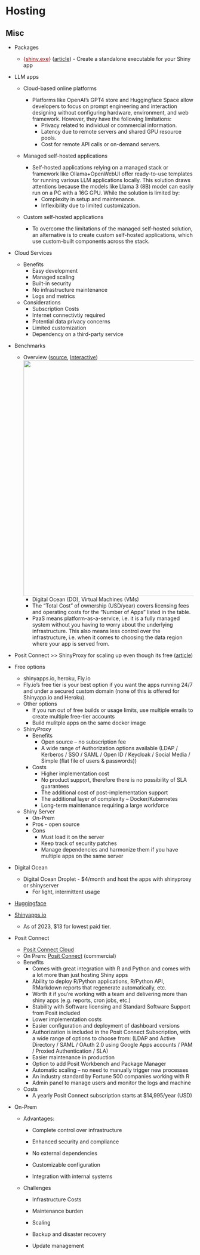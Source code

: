 # Hosting {#sec-shiny-hosting .unnumbered}

## Misc {#sec-shiny-hosting-misc .unnumbered}

-   Packages

    -   [{]{style="color: #990000"}[shiny.exe](https://github.com/AODiakite/shiny.exe){style="color: #990000"}[}]{style="color: #990000"} ([article](https://ifeanyidiaye.medium.com/how-to-make-your-r-shiny-app-into-a-desktop-application-7cb07cb81e97)) - Create a standalone executable for your Shiny app

-   LLM apps

    -   Cloud-based online platforms

        -   Platforms like OpenAI’s GPT4 store and Huggingface Space allow developers to focus on prompt engineering and interaction designing without configuring hardware, environment, and web framework. However, they have the following limitations:
            -   Privacy related to individual or commercial information.
            -   Latency due to remote servers and shared GPU resource pools.
            -   Cost for remote API calls or on-demand servers.

    -   Managed self-hosted applications

        -   Self-hosted applications relying on a managed stack or framework like Ollama+OpenWebUI offer ready-to-use templates for running various LLM applications locally. This solution draws attentions because the models like Llama 3 (8B) model can easily run on a PC with a 16G GPU. While the solution is limited by:
            -   Complexity in setup and maintenance.
            -   Inflexibility due to limited customization.

    -   Custom self-hosted applications

        -   To overcome the limitations of the managed self-hosted solution, an alternative is to create custom self-hosted applications, which use custom-built components across the stack.

-   Cloud Services

    -   Benefits
        -   Easy development
        -   Managed scaling
        -   Built-in security
        -   No infrastructure maintenance
        -   Logs and metrics
    -   Considerations
        -   Subscription Costs
        -   Internet connectivtiy required
        -   Potential data privacy concerns
        -   Limited customization
        -   Dependency on a third-party service

-   Benchmarks

    -   Overview ([source](https://hosting.analythium.io/how-to-pick-the-right-hosting-option-for-your-shiny-app/), [Interactive](https://hosting.analythium.io/assets/files/shiny-hosting-options.html))\
        ![](./_resources/Shiny,_Hosting.resources/image.png){.lightbox width="632"}
        -   Digital Ocean (DO), Virtual Machines (VMs)
        -   The "Total Cost" of ownership (USD/year) covers licensing fees and operating costs for the "Number of Apps" listed in the table.
        -   PaaS means platform-as-a-service, i.e. it is a fully managed system without you having to worry about the underlying infrastructure. This also means less control over the infrastructure, i.e. when it comes to choosing the data region where your app is served from.

-   Posit Connect \>\> ShinyProxy for scaling up even though its free ([article](https://www.r-bloggers.com/2023/01/shinyproxy-vs-posit-connect-benchmark-test-for-scaling-shiny-apps/))

-   Free options

    -   shinyapps.io, heroku, Fly.io
    -   Fly.io's free tier is your best option if you want the apps running 24/7 and under a secured custom domain (none of this is offered for Shinyapp.io and Heroku).
    -   Other options
        -   If you run out of free builds or usage limits, use multiple emails to create multiple free-tier accounts
        -   Build mulitple apps on the same docker image
    -   ShinyProxy
        -   Benefits
            -   Open source -- no subscription fee
            -   A wide range of Authorization options available (LDAP / Kerberos / SSO / SAML / Open ID / Keycloak / Social Media / Simple (flat file of users & passwords))
        -   Costs
            -   Higher implementation cost
            -   No product support, therefore there is no possibility of SLA guarantees
            -   The additional cost of post-implementation support
            -   The additional layer of complexity -- Docker/Kubernetes
            -   Long-term maintenance requiring a large workforce
    -   Shiny Server
        -   On-Prem
        -   Pros - open source
        -   Cons
            -   Must load it on the server
            -   Keep track of security patches
            -   Manage dependencies and harmonize them if you have multiple apps on the same server

-   Digital Ocean

    -   Digital Ocean Droplet - \$4/month and host the apps with shinyproxy or shinyserver
        -   For light, intermittent usage

-   [Huggingface](https://huggingface.co/docs/hub/spaces-sdks-docker-shiny)

-   [Shinyapps.io](https://www.shinyapps.io/)

    -   As of 2023, \$13 for lowest paid tier.

-   Posit Connect

    -   [Posit Connect Cloud](https://connect.posit.cloud/)
    -   On Prem: [Posit Connect](https://shiny.posit.co/py/docs/deploy.html#deploy-to-posit-connect-commercial) (commercial)
    -   Benefits
        -   Comes with great integration with R and Python and comes with a lot more than just hosting Shiny apps
        -   Ability to deploy R/Python applications, R/Python API, RMarkdown reports that regenerate automatically, etc.
        -   Worth it if you're working with a team and delivering more than shiny apps (e.g. reports, cron jobs, etc.)
        -   Stability with Software licensing and Standard Software Support from Posit included
        -   Lower implementation costs
        -   Easier configuration and deployment of dashboard versions
        -   Authorization is included in the Posit Connect Subscription, with a wide range of options to choose from: (LDAP and Active Directory / SAML / OAuth 2.0 using Google Apps accounts / PAM / Proxied Authentication / SLA)
        -   Easier maintenance in production
        -   Option to add Posit Workbench and Package Manager
        -   Automatic scaling -- no need to manually trigger new processes
        -   An industry standard by Fortune 500 companies working with R
        -   Admin panel to manage users and monitor the logs and machine
    -   Costs
        -   A yearly Posit Connect subscription starts at \$14,995/year (USD)

-   On-Prem

    -   Advantages:

        -   Complete control over infrastructure

        -   Enhanced security and compliance

        -   No external dependencies

        -   Customizable configuration

        -   Integration with internal systems

    -   Challenges

        -   Infrastructure Costs

        -   Maintenance burden

        -   Scaling

        -   Backup and disaster recovery

        -   Update management
